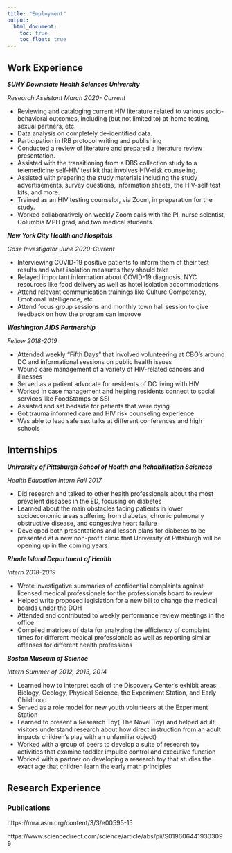 ```yaml
---
title: "Employment"
output: 
  html_document:
    toc: true
    toc_float: true
---
```


## Work Experience

***SUNY Downstate Health Sciences University***

*Research Assistant \hfill March 2020- Current*

* Reviewing and cataloging current HIV literature related to various socio-behavioral outcomes, including (but not limited to) at-home testing, sexual partners, etc.
* Data analysis on completely de-identified data.
* Participation in IRB protocol writing and publishing 
* Conducted a review of literature and prepared a literature review presentation.
* Assisted with the transitioning from a DBS collection study to a telemedicine self-HIV test kit that involves HIV-risk counseling.
* Assisted with preparing the study materials including the study advertisements, survey questions, information sheets, the HIV-self test kits, and more.
* Trained as an HIV testing counselor, via Zoom, in preparation for the study.
* Worked collaboratively on weekly Zoom calls with the PI, nurse scientist, Columbia MPH grad, and two medical students.

***New York City Health and Hospitals***

*Case Investigator \hfill June 2020-Current*

* Interviewing COVID-19 positive patients to inform them of their test results and what isolation measures they should take
* Relayed important information about COVID-19 diagnosis, NYC resources like food delivery as well as hotel isolation    accommodations
* Attend relevant communication trainings like Culture Competency, Emotional Intelligence, etc 
* Attend focus group sessions and monthly town hall session to give feedback on how the program can improve

***Washington AIDS Partnership***

*Fellow \hfill 2018-2019*

* Attended weekly “Fifth Days” that involved volunteering at CBO’s around DC and informational sessions on public health issues
* Wound care management of a variety of HIV-related cancers and illnesses
* Served as a patient advocate for residents of DC living with HIV
* Worked in case management and helping residents connect to social services like FoodStamps or SSI 
* Assisted and sat bedside for patients that were dying 
* Got trauma informed care and HIV risk counseling experience  
* Was able to lead safe sex talks at different conferences and high schools


## Internships


***University of Pittsburgh School of Health and Rehabilitation Sciences***

*Health Education Intern \hfill Fall 2017*

* Did research and talked to other health professionals about the most prevalent diseases in the ED, focusing on diabetes
* Learned about the main obstacles facing patients in lower socioeconomic areas suffering from diabetes, chronic pulmonary obstructive disease, and congestive heart failure 
* Developed both presentations and lesson plans for diabetes to be presented at a new non-profit clinic that University of Pittsburgh will be opening up in the coming years      


***Rhode Island Department of Health***

*Intern \hfill 2018-2019*

* Wrote investigative summaries of confidential complaints against licensed medical professionals for the professionals board to review
* Helped write proposed legislation for a new bill to change the medical boards under the DOH
* Attended and contributed to weekly performance review meetings in the office
* Compiled matrices of data for analyzing the efficiency of complaint times for different medical professionals as well as reporting similar offenses for different health professions


***Boston Museum of Science***

*Intern \hfill Summer of 2012, 2013, 2014*

* Learned how to interpret each of the Discovery Center’s exhibit areas: Biology, Geology, Physical Science, the Experiment Station, and Early Childhood
* Served as a role model for new youth volunteers at the Experiment Station
* Learned to present a Research Toy( The Novel Toy) and helped adult visitors understand research about how direct instruction from an adult impacts children’s play with an unfamiliar object)
*	Worked with a group of peers to develop a suite of research toy activities that examine toddler impulse control and executive function
*	Worked with a partner on developing a research toy that studies the exact age that children learn the early math principles


## Research Experience

### Publications

https://mra.asm.org/content/3/3/e00595-15 

https://www.sciencedirect.com/science/article/abs/pii/S0196064419303099




